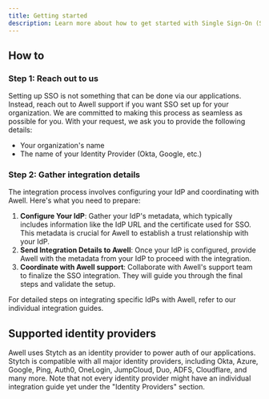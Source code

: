 ```yaml
---
title: Getting started
description: Learn more about how to get started with Single Sign-On (SSO) at Awell
---
```


## How to

### Step 1: Reach out to us

Setting up SSO is not something that can be done via our applications. Instead, reach out to Awell support if you want SSO set up for your organization. We are committed to making this process as seamless as possible for you. With your request, we ask you to provide the following details:

- Your organization's name
- The name of your Identity Provider (Okta, Google, etc.)

### Step 2: Gather integration details

The integration process involves configuring your IdP and coordinating with Awell. Here's what you need to prepare:

1. **Configure Your IdP**: Gather your IdP's metadata, which typically includes information like the IdP URL and the certificate used for SSO. This metadata is crucial for Awell to establish a trust relationship with your IdP.
2. **Send Integration Details to Awell**: Once your IdP is configured, provide Awell with the metadata from your IdP to proceed with the integration.
3. **Coordinate with Awell support**: Collaborate with Awell's support team to finalize the SSO integration. They will guide you through the final steps and validate the setup.

For detailed steps on integrating specific IdPs with Awell, refer to our individual integration guides.

## Supported identity providers

Awell uses Stytch as an identity provider to power auth of our applications. Stytch is compatible with all major identity providers, including Okta, Azure, Google, Ping, Auth0, OneLogin, JumpCloud, Duo, ADFS, Cloudflare, and many more. Note that not every identity provider might have an individual integration guide yet under the "Identity Providers" section.
